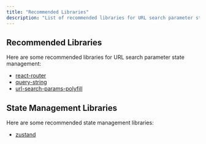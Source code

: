 ```yaml
---
title: "Recommended Libraries"
description: "List of recommended libraries for URL search parameter state management"
---
```


## Recommended Libraries

Here are some recommended libraries for URL search parameter state management:

- [react-router](https://reactrouter.com/)
- [query-string](https://github.com/sindresorhus/query-string)
- [url-search-params-polyfill](https://github.com/jerrybendy/url-search-params-polyfill)

## State Management Libraries

Here are some recommended state management libraries:

- [zustand](https://github.com/pmndrs/zustand)
